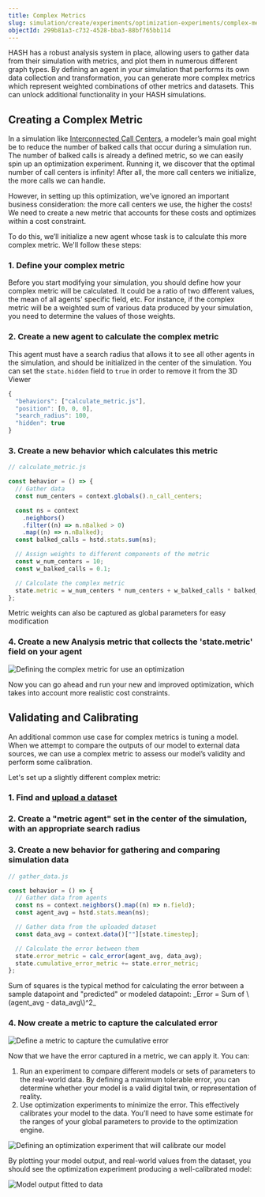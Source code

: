 ```yaml
---
title: Complex Metrics
slug: simulation/create/experiments/optimization-experiments/complex-metrics
objectId: 299b81a3-c732-4528-bba3-88bf765bb114
---
```


HASH has a robust analysis system in place, allowing users to gather data from their simulation with metrics, and plot them in numerous different graph types. By defining an agent in your simulation that performs its own data collection and transformation, you can generate more complex metrics which represent weighted combinations of other metrics and datasets. This can unlock additional functionality in your HASH simulations.

## Creating a Complex Metric

In a simulation like [Interconnected Call Centers](https://simulation.hash.ai/@hash/interconnected-call-center/3.1.0), a modeler’s main goal might be to reduce the number of balked calls that occur during a simulation run. The number of balked calls is already a defined metric, so we can easily spin up an optimization experiment. Running it, we discover that the optimal number of call centers is infinity! After all, the more call centers we initialize, the more calls we can handle.

However, in setting up this optimization, we’ve ignored an important business consideration: the more call centers we use, the higher the costs! We need to create a new metric that accounts for these costs and optimizes within a cost constraint.

To do this, we’ll initialize a new agent whose task is to calculate this more complex metric. We'll follow these steps:

### 1. Define your complex metric

Before you start modifying your simulation, you should define how your complex metric will be calculated. It could be a ratio of two different values, the mean of all agents' specific field, etc. For instance, if the complex metric will be a weighted sum of various data produced by your simulation, you need to determine the values of those weights.

### 2. Create a new agent to calculate the complex metric

This agent must have a search radius that allows it to see all other agents in the simulation, and should be initialized in the center of the simulation. You can set the `state.hidden` field to `true` in order to remove it from the 3D Viewer

```javascript
{
  "behaviors": ["calculate_metric.js"],
  "position": [0, 0, 0],
  "search_radius": 100,
  "hidden": true
}
```

### 3. Create a new behavior which calculates this metric

```javascript
// calculate_metric.js

const behavior = () => {
  // Gather data
  const num_centers = context.globals().n_call_centers;

  const ns = context
    .neighbors()
    .filter((n) => n.nBalked > 0)
    .map((n) => n.nBalked);
  const balked_calls = hstd.stats.sum(ns);

  // Assign weights to different components of the metric
  const w_num_centers = 10;
  const w_balked_calls = 0.1;

  // Calculate the complex metric
  state.metric = w_num_centers * num_centers + w_balked_calls * balked_calls;
};
```

<Hint style="info">
  Metric weights can also be captured as global parameters for easy modification
</Hint>

### 4. Create a new Analysis metric that collects the 'state.metric' field on your agent

![Defining the complex metric for use an optimization](https://cdn-us1.hash.ai/site/docs/image%20%2872%29.png)

Now you can go ahead and run your new and improved optimization, which takes into account more realistic cost constraints.

## Validating and Calibrating

An additional common use case for complex metrics is tuning a model. When we attempt to compare the outputs of our model to external data sources, we can use a complex metric to assess our model’s validity and perform some calibration.

Let's set up a slightly different complex metric:

### 1. Find and [upload a dataset](/docs/simulations/create/datasets/)

### 2. Create a "metric agent" set in the center of the simulation, with an appropriate search radius

### 3. Create a new behavior for gathering and comparing simulation data

```javascript
// gather_data.js

const behavior = () => {
  // Gather data from agents
  const ns = context.neighbors().map((n) => n.field);
  const agent_avg = hstd.stats.mean(ns);

  // Gather data from the uploaded dataset
  const data_avg = context.data()[""][state.timestep];

  // Calculate the error between them
  state.error_metric = calc_error(agent_avg, data_avg);
  state.cumulative_error_metric += state.error_metric;
};
```

<Hint style="info">
  Sum of squares is the typical method for calculating the error between a
  sample datapoint and "predicted" or modeled datapoint: _Error = Sum of
  \(agent_avg - data_avg\)^2_
</Hint>

### 4. Now create a metric to capture the calculated error

![Define a metric to capture the cumulative error](https://cdn-us1.hash.ai/site/docs/image%20%2873%29.png)

Now that we have the error captured in a metric, we can apply it. You can:

1. Run an experiment to compare different models or sets of parameters to the real-world data. By defining a maximum tolerable error, you can determine whether your model is a valid digital twin, or representation of reality.
1. Use optimization experiments to minimize the error. This effectively calibrates your model to the data. You’ll need to have some estimate for the ranges of your global parameters to provide to the optimization engine.

![Defining an optimization experiment that will calibrate our model](https://cdn-us1.hash.ai/site/docs/image%20%2871%29.png)

By plotting your model output, and real-world values from the dataset, you should see the optimization experiment producing a well-calibrated model:

![Model output fitted to data](https://cdn-us1.hash.ai/site/docs/image%20%2870%29.png)
